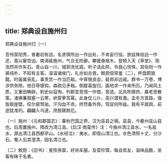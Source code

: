 ```yaml
---
---
---
```

title: 郑典设自施州归
---



郑典设自施州归〔一〕


吾怜荥阳秀，冒暑初有适。名贤慎所出一作出处，不肯妄行役。旅兹殊俗远一作还，竟以屡空迫。南谒裴施州，气合无险僻。攀援悬根木，登顿入天《草堂》、陈浩然并作矢石。青山自一川，城郭洗忧戚。听子话此邦，令我心悦怿。其俗则一作甚纯朴，不知有主客。温温诸侯门，礼亦如古昔。敕厨倍常羞〔二〕，杯盘颇狼籍。时虽属丧乱，事贵赏一作当匹敌。中宵惬良会，裴郑非远戚。群书一万卷，博涉供务隙。他日辱银钩，森疏见矛戟。倒屣喜旋归，画地求一作来所历。乃闻风土质，又重田畴辟。刺史似寇恂，列郡宜竞惜一作借，音迹。北风吹瘴疠，羸老思散策。渚拂蒹葭塞一云寒，峤穿萝茑幂。此身仗儿仆，高兴潜有激。孟冬方首路，强饭取崖壁。叹尔疲驽骀，汗沟血不赤。终然备外饰，驾驭何所益。我有平肩舆，前途犹准的。翩翩入鸟道，庶脱蹉跌厄。

〔一〕施州：《元和郡国志》：春秋巴国之界，汉为巫县之境。巫县，今夔州巫山县也。后周置施州，隋改为清江县。《后汉·南蛮传》注：今施州清江县水，一名盐水，源出清江县西都亭山。《水经注》：夷水，即佷山清江也。水色清照十丈，分沙石。蜀人见其澄清，因名清江也。

〔二〕敕厨：《旧书》：冕性侈靡，好尚车服，及营珍馔，每会宾友，滋味品数，坐客有昧于名者。
